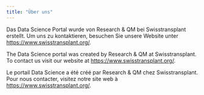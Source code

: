 ```yaml
---
title: "Über uns"
---
```


::: {.content-visible when-profile="deutsch"}
Das Data Science Portal wurde von Research & QM bei Swisstransplant erstellt. Um uns zu kontaktieren, besuchen Sie unsere Website unter <https://www.swisstransplant.org/>.
:::

::: {.content-visible when-profile="english"}
The Data Science portal was created by Research & QM at Swisstransplant. To contact us visit our website at <https://www.swisstransplant.org/>.
:::

::: {.content-visible when-profile="francais"}
Le portail Data Science a été créé par Research & QM chez Swisstransplant. Pour nous contacter, visitez notre site web à <https://www.swisstransplant.org/>.
:::